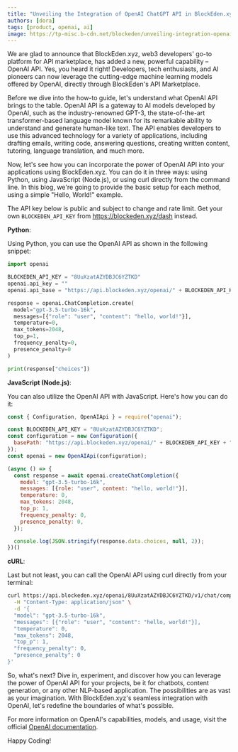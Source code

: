 ```yaml
---
title: "Unveiling the Integration of OpenAI ChatGPT API in BlockEden.xyz's API Marketplace"
authors: [dora]
tags: [product, openai, ai]
image: https://tp-misc.b-cdn.net/blockeden/unveiling-integration-openai-api-blockeden-api-marketplace.png
---
```


We are glad to announce that BlockEden.xyz, web3 developers' go-to platform for API marketplace, has added a new, powerful capability – OpenAI API. Yes, you heard it right! Developers, tech enthusiasts, and AI pioneers can now leverage the cutting-edge machine learning models offered by OpenAI, directly through BlockEden's API Marketplace.

Before we dive into the how-to guide, let's understand what OpenAI API brings to the table. OpenAI API is a gateway to AI models developed by OpenAI, such as the industry-renowned GPT-3, the state-of-the-art transformer-based language model known for its remarkable ability to understand and generate human-like text. The API enables developers to use this advanced technology for a variety of applications, including drafting emails, writing code, answering questions, creating written content, tutoring, language translation, and much more.

Now, let's see how you can incorporate the power of OpenAI API into your applications using BlockEden.xyz. You can do it in three ways: using Python, using JavaScript (Node.js), or using curl directly from the command line. In this blog, we're going to provide the basic setup for each method, using a simple "Hello, World!" example.

The API key below is public and subject to change and rate limit. Get your own `BLOCKEDEN_API_KEY` from https://blockeden.xyz/dash instead.

**Python**:

Using Python, you can use the OpenAI API as shown in the following snippet:

```python
import openai

BLOCKEDEN_API_KEY = "8UuXzatAZYDBJC6YZTKD"
openai.api_key = ""
openai.api_base = "https://api.blockeden.xyz/openai/" + BLOCKEDEN_API_KEY + "/v1"

response = openai.ChatCompletion.create(
  model="gpt-3.5-turbo-16k",
  messages=[{"role": "user", "content": "hello, world!"}],
  temperature=0,
  max_tokens=2048,
  top_p=1,
  frequency_penalty=0,
  presence_penalty=0
)

print(response["choices"])
```

**JavaScript (Node.js)**:

You can also utilize the OpenAI API with JavaScript. Here's how you can do it:

```js
const { Configuration, OpenAIApi } = require("openai");

const BLOCKEDEN_API_KEY = "8UuXzatAZYDBJC6YZTKD";
const configuration = new Configuration({
  basePath: "https://api.blockeden.xyz/openai/" + BLOCKEDEN_API_KEY + "/v1"
});
const openai = new OpenAIApi(configuration);

(async () => {
  const response = await openai.createChatCompletion({
    model: "gpt-3.5-turbo-16k",
    messages: [{role: "user", content: "hello, world!"}],
    temperature: 0,
    max_tokens: 2048,
    top_p: 1,
    frequency_penalty: 0,
    presence_penalty: 0,
  });

  console.log(JSON.stringify(response.data.choices, null, 2));
})()
```

**cURL**:

Last but not least, you can call the OpenAI API using curl directly from your terminal:

```bash
curl https://api.blockeden.xyz/openai/8UuXzatAZYDBJC6YZTKD/v1/chat/completions \
  -H "Content-Type: application/json" \
  -d '{
  "model": "gpt-3.5-turbo-16k",
  "messages": [{"role": "user", "content": "hello, world!"}],
  "temperature": 0,
  "max_tokens": 2048,
  "top_p": 1,
  "frequency_penalty": 0,
  "presence_penalty": 0
}'
```

So, what's next? Dive in, experiment, and discover how you can leverage the power of OpenAI API for your projects, be it for chatbots, content generation, or any other NLP-based application. The possibilities are as vast as your imagination. With BlockEden.xyz's seamless integration with OpenAI, let's redefine the boundaries of what's possible.

For more information on OpenAI's capabilities, models, and usage, visit the official [OpenAI documentation](https://beta.openai.com/docs/).

Happy Coding!

